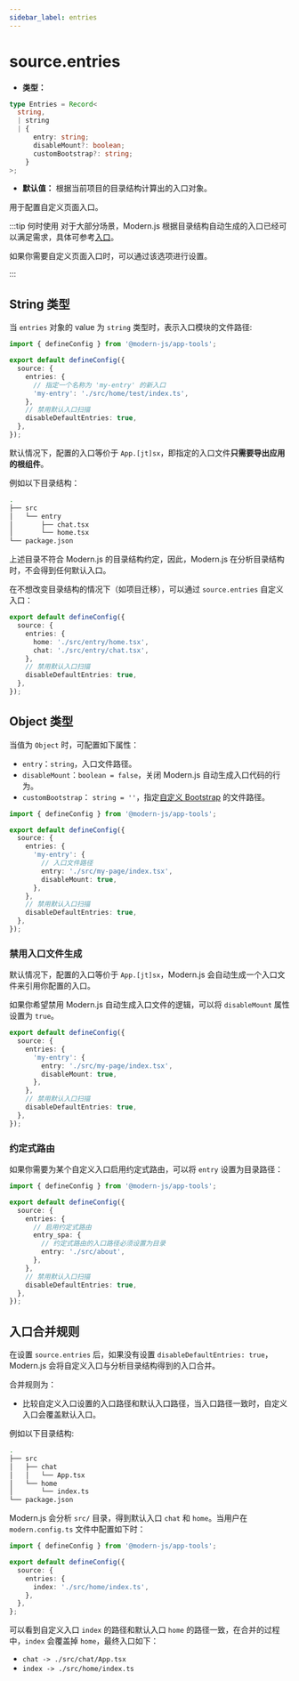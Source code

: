 ```yaml
---
sidebar_label: entries
---
```


# source.entries

- **类型：**

```ts
type Entries = Record<
  string,
  | string
  | {
      entry: string;
      disableMount?: boolean;
      customBootstrap?: string;
    }
>;
```

- **默认值：** 根据当前项目的目录结构计算出的入口对象。

用于配置自定义页面入口。

:::tip 何时使用
对于大部分场景，Modern.js 根据目录结构自动生成的入口已经可以满足需求，具体可参考[入口](/guides/concept/entries)。

如果你需要自定义页面入口时，可以通过该选项进行设置。

:::

## String 类型

当 `entries` 对象的 value 为 `string` 类型时，表示入口模块的文件路径:

```ts title="modern.config.ts"
import { defineConfig } from '@modern-js/app-tools';

export default defineConfig({
  source: {
    entries: {
      // 指定一个名称为 'my-entry' 的新入口
      'my-entry': './src/home/test/index.ts',
    },
    // 禁用默认入口扫描
    disableDefaultEntries: true,
  },
});
```

默认情况下，配置的入口等价于 `App.[jt]sx`，即指定的入口文件**只需要导出应用的根组件**。

例如以下目录结构：

```bash
.
├── src
│   └── entry
│       ├── chat.tsx
│       └── home.tsx
└── package.json
```

上述目录不符合 Modern.js 的目录结构约定，因此，Modern.js 在分析目录结构时，不会得到任何默认入口。

在不想改变目录结构的情况下（如项目迁移），可以通过 `source.entries` 自定义入口：

```ts title="modern.config.ts"
export default defineConfig({
  source: {
    entries: {
      home: './src/entry/home.tsx',
      chat: './src/entry/chat.tsx',
    },
    // 禁用默认入口扫描
    disableDefaultEntries: true,
  },
});
```

## Object 类型

当值为 `Object` 时，可配置如下属性：

- `entry`：`string`，入口文件路径。
- `disableMount`：`boolean = false`，关闭 Modern.js 自动生成入口代码的行为。
- `customBootstrap`： `string = ''`，指定[自定义 Bootstrap](/guides/concept/entries#自定义-bootstrap) 的文件路径。

```ts title="modern.config.ts"
import { defineConfig } from '@modern-js/app-tools';

export default defineConfig({
  source: {
    entries: {
      'my-entry': {
        // 入口文件路径
        entry: './src/my-page/index.tsx',
        disableMount: true,
      },
    },
    // 禁用默认入口扫描
    disableDefaultEntries: true,
  },
});
```

### 禁用入口文件生成

默认情况下，配置的入口等价于 `App.[jt]sx`，Modern.js 会自动生成一个入口文件来引用你配置的入口。

如果你希望禁用 Modern.js 自动生成入口文件的逻辑，可以将 `disableMount` 属性设置为 `true`。

```ts title="modern.config.ts"
export default defineConfig({
  source: {
    entries: {
      'my-entry': {
        entry: './src/my-page/index.tsx',
        disableMount: true,
      },
    },
    // 禁用默认入口扫描
    disableDefaultEntries: true,
  },
});
```

### 约定式路由

如果你需要为某个自定义入口启用约定式路由，可以将 `entry` 设置为目录路径：

```ts title="modern.config.ts"
import { defineConfig } from '@modern-js/app-tools';

export default defineConfig({
  source: {
    entries: {
      // 启用约定式路由
      entry_spa: {
        // 约定式路由的入口路径必须设置为目录
        entry: './src/about',
      },
    },
    // 禁用默认入口扫描
    disableDefaultEntries: true,
  },
});
```

## 入口合并规则

在设置 `source.entries` 后，如果没有设置 `disableDefaultEntries: true`，Modern.js 会将自定义入口与分析目录结构得到的入口合并。

合并规则为：

- 比较自定义入口设置的入口路径和默认入口路径，当入口路径一致时，自定义入口会覆盖默认入口。

例如以下目录结构:

```bash
.
├── src
│   ├── chat
│   │   └── App.tsx
│   └── home
│       └── index.ts
└── package.json
```

Modern.js 会分析 `src/` 目录，得到默认入口 `chat` 和 `home`。当用户在 `modern.config.ts` 文件中配置如下时：

```ts title="modern.config.ts"
import { defineConfig } from '@modern-js/app-tools';

export default defineConfig({
  source: {
    entries: {
      index: './src/home/index.ts',
    },
  },
};
```

可以看到自定义入口 `index` 的路径和默认入口 `home` 的路径一致，在合并的过程中，`index` 会覆盖掉 `home`，最终入口如下：

- `chat -> ./src/chat/App.tsx`
- `index -> ./src/home/index.ts`

